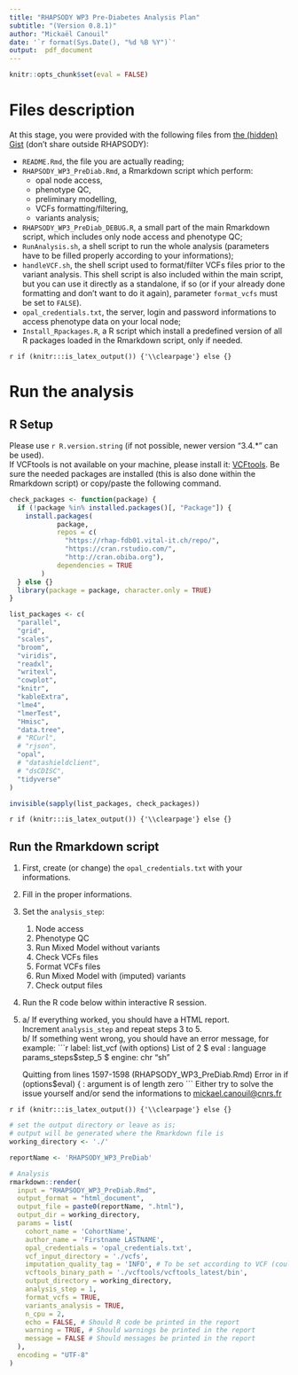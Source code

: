 ```yaml
---
title: "RHAPSODY WP3 Pre-Diabetes Analysis Plan"
subtitle: "(Version 0.8.1)"
author: "Mickaël Canouil"
date: '`r format(Sys.Date(), "%d %B %Y")`'
output:  pdf_document
---
```


```r
knitr::opts_chunk$set(eval = FALSE)
```

# Files description
At this stage, you were provided with the following files from [the (hidden) Gist](https://gist.github.com/mcanouil/15362a96c1561bb51af98760b41c478e) (don't share outside RHAPSODY):

  * `README.Rmd`, the file you are actually reading;
  * `RHAPSODY_WP3_PreDiab.Rmd`, a Rmarkdown script which perform:
      * opal node access,
      * phenotype QC, 
      * preliminary modelling,
      * VCFs formatting/filtering,
      * variants analysis;
  * `RHAPSODY_WP3_PreDiab_DEBUG.R`, a small part of the main Rmarkdown script, which includes only node access and phenotype QC;
  * `RunAnalysis.sh`, a shell script to run the whole analysis (parameters have to be filled properly according to your informations);
  * `handleVCF.sh`, the shell script used to format/filter VCFs files prior to the variant analysis. This shell script is also included within the main script, but you can use it directly as a standalone, if so (or if your already done formatting and don't want to do it again), parameter `format_vcfs` must be set to `FALSE`).
  * `opal_credentials.txt`, the server, login and password informations to access phenotype data on your local node;
  * `Install_Rpackages.R`, a R script which install a predefined version of all R packages loaded in the Rmarkdown script, only if needed.
  
`r if (knitr:::is_latex_output()) {'\\clearpage'} else {}`

# Run the analysis
## R Setup
Please use `r R.version.string` (if not possible, newer version "3.4.*" can be used).  
If VCFtools is not available on your machine, please install it: [VCFtools](https://vcftools.github.io/).
Be sure the needed packages are installed (this is also done within the Rmarkdown script) or copy/paste the following command.
```r
check_packages <- function(package) {
  if (!package %in% installed.packages()[, "Package"]) {
    install.packages(
			package, 
			repos = c(
			  "https://rhap-fdb01.vital-it.ch/repo/", 
			  "https://cran.rstudio.com/", 
			  "http://cran.obiba.org"),
			dependencies = TRUE
		)
  } else {}
  library(package = package, character.only = TRUE)
}

list_packages <- c(
  "parallel",
  "grid",
  "scales",
  "broom",
  "viridis",
  "readxl",
  "writexl",
  "cowplot",
  "knitr",
  "kableExtra",
  "lme4",
  "lmerTest",
  "Hmisc",
  "data.tree",
  # "RCurl", 
  # "rjson",
  "opal",
  # "datashieldclient",
  # "dsCDISC",
  "tidyverse"
)

invisible(sapply(list_packages, check_packages))
```

`r if (knitr:::is_latex_output()) {'\\clearpage'} else {}`

## Run the Rmarkdown script
1. First, create (or change) the `opal_credentials.txt` with your informations.
2. Fill in the proper informations.
3. Set the `analysis_step`:
    1. Node access
    2. Phenotype QC
    3. Run Mixed Model without variants
    4. Check VCFs files
    5. Format VCFs files
    6. Run Mixed Model with (imputed) variants
    7. Check output files 
4. Run the R code below within interactive R session.
5. a/ If everything worked, you should have a HTML report.  
    Increment `analysis_step` and repeat steps 3 to 5.  
    b/ If something went wrong, you should have an error message, for example:
    ```r
    label: list_vcf (with options) 
    List of 2
     $ eval  : language params_steps$step_5
     $ engine: chr "sh"
    
    Quitting from lines 1597-1598 (RHAPSODY_WP3_PreDiab.Rmd) 
    Error in if (options$eval) { : argument is of length zero
    ```
    Either try to solve the issue yourself and/or send the informations to [mickael.canouil@cnrs.fr](mailto:mickael.canouil@cnrs.fr)

`r if (knitr:::is_latex_output()) {'\\clearpage'} else {}`

```r
# set the output directory or leave as is; 
# output will be generated where the Rmarkdown file is
working_directory <- './' 

reportName <- 'RHAPSODY_WP3_PreDiab'

# Analysis
rmarkdown::render(
  input = "RHAPSODY_WP3_PreDiab.Rmd",
  output_format = "html_document",
  output_file = paste0(reportName, ".html"),
  output_dir = working_directory,
  params = list(
    cohort_name = 'CohortName',
    author_name = 'Firstname LASTNAME',
    opal_credentials = 'opal_credentials.txt',
    vcf_input_directory = './vcfs',
    imputation_quality_tag = 'INFO', # To be set according to VCF (could also be "R2")
    vcftools_binary_path = './vcftools/vcftools_latest/bin',
    output_directory = working_directory,
    analysis_step = 1,
    format_vcfs = TRUE,
    variants_analysis = TRUE,
    n_cpu = 2,
    echo = FALSE, # Should R code be printed in the report
    warning = TRUE, # Should warnings be printed in the report
    message = FALSE # Should messages be printed in the report
  ),
  encoding = "UTF-8"
)
```

